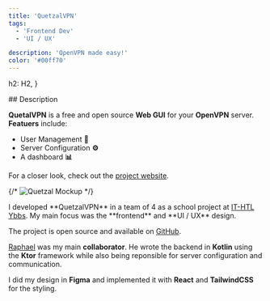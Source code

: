 ```yaml
---
title: 'QuetzalVPN'
tags:
  - 'Frontend Dev'
  - 'UI / UX'

description: 'OpenVPN made easy!'
color: '#00ff70'
---
```



  h2: H2,
}

<Section class="text-body-lg" markdown={{list: true}} name="Description">
  ## Description

  **QuetalVPN** is a free and open source **Web GUI** for your **OpenVPN** server. **Featuers** include:

  - User Management **👤**  
  - Server Configuration **⚙️**
  - A dashboard **📊**

  For a closer look, check out the <a href="https://quetzal-vpn.dev" target='_blank'>project website</a>.
</Section>

{/* ![Quetzal Mockup](../../assets/projects/quetzal-vpn/banner-1.png) */}

<Section class="text-body-lg mt-12" markdown={{list: true}} name="More Details">
  I developed **QuetzalVPN** in a team of 4 as a school project at <a href="https://www.sz-ybbs.ac.at" target="_blank">IT-HTL Ybbs</a>.
  My main focus was the **frontend** and **UI / UX** design.

  The project is open source and available on <a href="https://github.com/QuetzalVPN/quetzal-vpn" target="_blank">GitHub</a>.
  
  <a href="https://github.com/RaZoD1" target="_blank">Raphael</a> was my main **collaborator**. He wrote the backend in **Kotlin**
  using the **Ktor** framework while also being reponsible for server configuration and communication.

  I did my design in **Figma** and implemented it with **React** and **TailwindCSS** for the styling.
</Section>